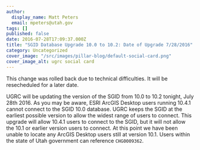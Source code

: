 ```yaml
---
author:
  display_name: Matt Peters
  email: mpeters@utah.gov
tags: []
published: false
date: 2016-07-28T17:09:37.000Z
title: "SGID Database Upgrade 10.0 to 10.2: Date of Upgrade 7/28/2016"
category: Uncategorized
cover_image: "/src/images/pillar-blog/default-social-card.png"
cover_image_alt: ugrc social card
---
```



This change was rolled back due to technical difficulties. It will be resecheduled for a later date.

UGRC will be updating the version of the SGID from 10.0 to 10.2 tonight, July 28th 2016. As you may be aware, ESRI ArcGIS Desktop users running 10.4.1 cannot connect to the SGID 10.0 database. UGRC keeps the SGID at the earliest possible version to allow the widest range of users to connect. This upgrade will allow 10.4.1 users to connect to the SGID, but it will not allow the 10.1 or earlier version users to connect. At this point we have been unable to locate any ArcGIS Desktop users still at version 10.1. Users within the state of Utah government can reference `CHG0009362`.

<Contacts subject={frontmatter.title} contactKey="change_manager" />
